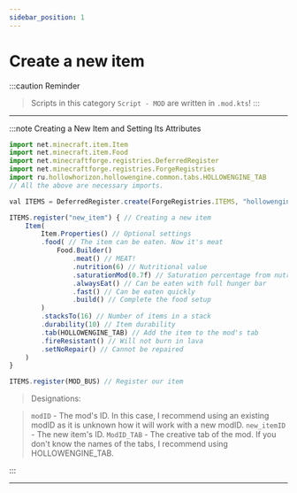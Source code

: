 ```yaml
---
sidebar_position: 1
---
```


# Create a new item

:::caution Reminder
> Scripts in this category `Script - MOD` are written in `.mod.kts`!
:::

---

:::note Creating a New Item and Setting Its Attributes
```jsx
import net.minecraft.item.Item
import net.minecraft.item.Food
import net.minecraftforge.registries.DeferredRegister
import net.minecraftforge.registries.ForgeRegistries
import ru.hollowhorizon.hollowengine.common.tabs.HOLLOWENGINE_TAB
// All the above are necessary imports.

val ITEMS = DeferredRegister.create(ForgeRegistries.ITEMS, "hollowengine") // You can add the item to any mod, for example, "hollowengine"

ITEMS.register("new_item") { // Creating a new item
    Item(
        Item.Properties() // Optional settings
        .food( // The item can be eaten. Now it's meat
            Food.Builder()
                .meat() // MEAT!
                .nutrition(6) // Nutritional value
                .saturationMod(0.7f) // Saturation percentage from nutrition
                .alwaysEat() // Can be eaten with full hunger bar
                .fast() // Can be eaten quickly
                .build() // Complete the food setup
        )
        .stacksTo(16) // Number of items in a stack
        .durability(10) // Item durability
        .tab(HOLLOWENGINE_TAB) // Add the item to the mod's tab
        .fireResistant() // Will not burn in lava
        .setNoRepair() // Cannot be repaired
    )
}

ITEMS.register(MOD_BUS) // Register our item
```
> Designations:

> `modID` - The mod's ID. In this case, I recommend using an existing modID as it is unknown how it will work with a new modID.
> `new_itemID` - The new item's ID.
> `ModID_TAB` - The creative tab of the mod. If you don't know the names of the tabs, I recommend using HOLLOWENGINE_TAB.

:::

---